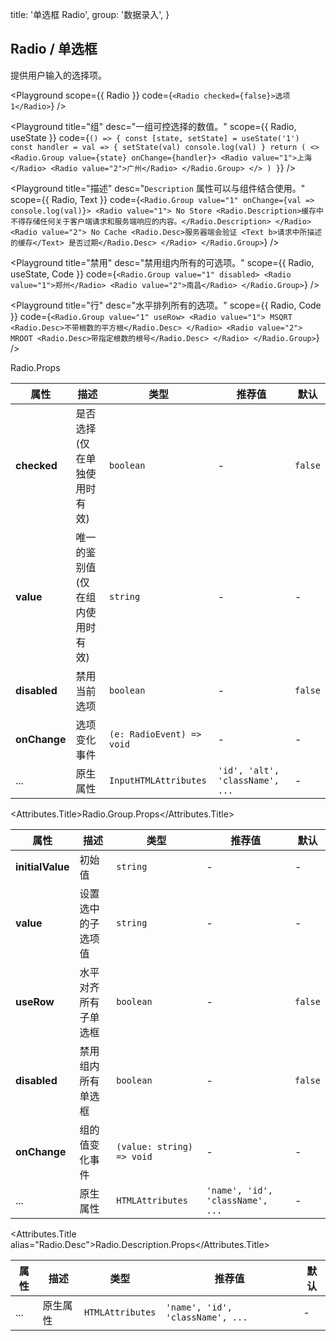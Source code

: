 
  title: '单选框 Radio',
  group: '数据录入',
}

## Radio / 单选框

提供用户输入的选择项。

<Playground
  scope={{ Radio }}
  code={`
<Radio checked={false}>选项 1</Radio>
`} />

<Playground
  title="组"
  desc="一组可控选择的数值。"
  scope={{ Radio, useState }}
  code={`
() => {
  const [state, setState] = useState('1')
  const handler = val => {
    setState(val)
    console.log(val)
  }
  return (
    <>
      <Radio.Group value={state} onChange={handler}>
        <Radio value="1">上海</Radio>
        <Radio value="2">广州</Radio>
      </Radio.Group>
    </>
  )
}
`} />

<Playground
  title="描述"
  desc="`Description` 属性可以与组件结合使用。"
  scope={{ Radio, Text }}
  code={`
<Radio.Group value="1" onChange={val => console.log(val)}>
  <Radio value="1">
    No Store
    <Radio.Description>缓存中不得存储任何关于客户端请求和服务端响应的内容。</Radio.Description>
  </Radio>
  <Radio value="2">
    No Cache
    <Radio.Desc>服务器端会验证 <Text b>请求中所描述的缓存</Text> 是否过期</Radio.Desc>
  </Radio>
</Radio.Group>
`} />


<Playground
  title="禁用"
  desc="禁用组内所有的可选项。"
  scope={{ Radio, useState, Code }}
  code={`
<Radio.Group value="1" disabled>
  <Radio value="1">郑州</Radio>
  <Radio value="2">南昌</Radio>
</Radio.Group>
`} />

<Playground
  title="行"
  desc="水平排列所有的选项。"
  scope={{ Radio, Code }}
  code={`
<Radio.Group value="1" useRow>
  <Radio value="1">
    MSQRT
    <Radio.Desc>不带根数的平方根</Radio.Desc>
  </Radio>
  <Radio value="2">
    MROOT
    <Radio.Desc>带指定根数的根号</Radio.Desc>
  </Radio>
</Radio.Group>
`} />


<Attributes edit="/pages/zh-cn/components/radio.mdx">
<Attributes.Title>Radio.Props</Attributes.Title>

| 属性 | 描述 | 类型 | 推荐值 | 默认
| ---------- | ---------- | ---- |  -------------- | ------ |
| **checked** | 是否选择 (仅在单独使用时有效) | `boolean` | - | `false` |
| **value** | 唯一的鉴别值 (仅在组内使用时有效) | `string` | - | - |
| **disabled** | 禁用当前选项 | `boolean` | - | `false` |
| **onChange** | 选项变化事件 | `(e: RadioEvent) => void` | - | - |
| ... | 原生属性 | `InputHTMLAttributes` | `'id', 'alt', 'className', ...` | - |

<Attributes.Title>Radio.Group.Props</Attributes.Title>

| 属性 | 描述 | 类型 | 推荐值 | 默认
| ---------- | ---------- | ---- |  -------------- | ------ |
| **initialValue** | 初始值 | `string` | - | - |
| **value** | 设置选中的子选项值 | `string` | - | - |
| **useRow** | 水平对齐所有子单选框 | `boolean` | - | `false` |
| **disabled** | 禁用组内所有单选框 | `boolean` | - | `false` |
| **onChange** | 组的值变化事件 | `(value: string) => void` | - | - |
| ... | 原生属性 | `HTMLAttributes` | `'name', 'id', 'className', ...` | - |

<Attributes.Title alias="Radio.Desc">Radio.Description.Props</Attributes.Title>

| 属性 | 描述 | 类型 | 推荐值 | 默认
| ---------- | ---------- | ---- |  -------------- | ------ |
| ... | 原生属性 | `HTMLAttributes` | `'name', 'id', 'className', ...` | - |

</Attributes>

